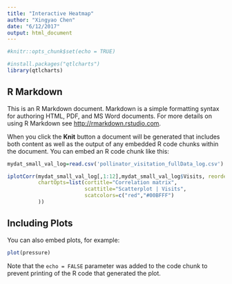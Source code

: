 ```yaml
---
title: "Interactive Heatmap"
author: "Xingyao Chen"
date: "6/12/2017"
output: html_document
---
```


```r
#knitr::opts_chunk$set(echo = TRUE)

#install.packages("qtlcharts")
library(qtlcharts)
```

## R Markdown

This is an R Markdown document. Markdown is a simple formatting syntax for authoring HTML, PDF, and MS Word documents. For more details on using R Markdown see <http://rmarkdown.rstudio.com>.

When you click the **Knit** button a document will be generated that includes both content as well as the output of any embedded R code chunks within the document. You can embed an R code chunk like this:

```r

mydat_small_val_log=read.csv('pollinator_visitation_fullData_log.csv')

iplotCorr(mydat_small_val_log[,1:12],mydat_small_val_log$Visits, reorder=TRUE,
          chartOpts=list(cortitle="Correlation matrix",
                         scattitle="Scatterplot | Visits",
                         scatcolors=c("red","#00BFFF")
          ))
```

## Including Plots

You can also embed plots, for example:

```r
plot(pressure)
```

Note that the `echo = FALSE` parameter was added to the code chunk to prevent printing of the R code that generated the plot.
